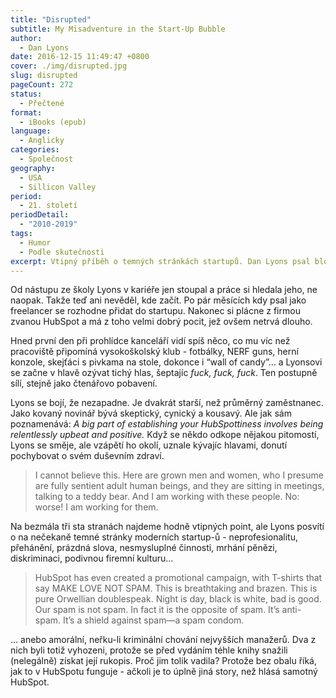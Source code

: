 ```yaml
---
title: "Disrupted"
subtitle: My Misadventure in the Start-Up Bubble
author:
  - Dan Lyons
date: 2016-12-15 11:49:47 +0800
cover: ./img/disrupted.jpg
slug: disrupted
pageCount: 272
status:
  - Přečtené
format:
  - iBooks (epub)
language:
  - Anglicky
categories:
  - Společnost
geography:
  - USA
  - Sillicon Valley
period:
  - 21. století
periodDetail:
  - "2010-2019"
tags:
  - Humor
  - Podle skutečnosti
excerpt: Vtipný příběh o temných stránkách startupů. Dan Lyons psal blog <a href="http://www.fakesteve.net/">fake Steve Jobs</a> a pracoval jako úspěšný novinář pro Forbes i Newsweek. V jeho 51 letech už nasbíral hodně zkušeností, což bylo znát i na výplatní pásce. Během snižování nákladů ho kvůli tomu dost nevybíravým způsobem vyhodili. Ten okamžik přišel (pochopitelně) v naprosto nevhodnou dobu.
---
```


Od nástupu ze školy Lyons v kariéře jen stoupal a práce si hledala jeho, ne naopak. Takže teď ani nevěděl, kde začít. Po pár měsících kdy psal jako freelancer se rozhodne přidat do startupu. Nakonec si plácne z firmou zvanou HubSpot a má z toho velmi dobrý pocit, jež ovšem netrvá dlouho.

Hned první den při prohlídce kanceláří vidí spíš něco, co mu víc než pracoviště připomíná vysokoškolský klub - fotbálky, NERF guns, herní konzole, skejťáci s pivkama na stole, dokonce i “wall of candy”… a Lyonsovi se začne v hlavě ozývat tichý hlas, šeptajíc <em>fuck, fuck, fuck</em>. Ten postupně sílí, stejně jako čtenářovo pobavení.

Lyons se bojí, že nezapadne. Je dvakrát starší, než průměrný zaměstnanec. Jako kovaný novinář bývá skeptický, cynický a kousavý. Ale jak sám poznamenává: <em>A big part of establishing your HubSpottiness involves being relentlessly upbeat and positive.</em> Když se někdo odkope nějakou pitomostí, Lyons se směje, ale vzápětí ho okolí, uznale kývajíc hlavami, donutí pochybovat o svém duševním zdraví.

> I cannot believe this. Here are grown men and women, who I presume are fully sentient adult human beings, and they are sitting in meetings, talking to a teddy bear. And I am working with these people. No: worse! I am working for them.

Na bezmála tři sta stranách najdeme hodně vtipných point, ale Lyons posvítí o na nečekaně temné stránky moderních startup-ů - neprofesionalitu, přehánění, prázdná slova, nesmysluplné činnosti, mrhání pěnězi, diskriminaci, podivnou firemní kulturu…

> HubSpot has even created a promotional campaign, with T-shirts that say MAKE LOVE NOT SPAM. This is breathtaking and brazen. This is pure Orwellian doublespeak. Night is day, black is white, bad is good. Our spam is not spam. In fact it is the opposite of spam. It’s anti-spam. It’s a shield against spam—a spam condom.

… anebo amorální, neřku-li kriminální chování nejvyšších manažerů. Dva z nich byli totiž vyhozeni, protože se před vydáním téhle knihy snažili (nelegálně) získat její rukopis. Proč jim tolik vadila? Protože bez obalu říká, jak to v HubSpotu funguje - ačkoli je to úplně jiná story, než hlásá samotný HubSpot.
